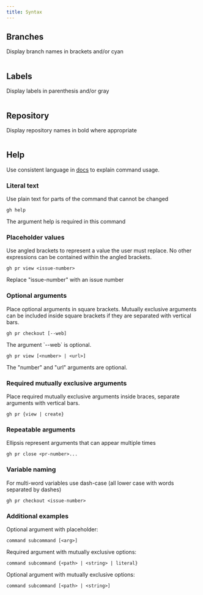 ```yaml
---
title: Syntax
---
```



## Branches
Display branch names in brackets and/or cyan

<img src={SyntaxBranch} alt="" />

## Labels
Display labels in parenthesis and/or gray

<img src={SyntaxLabel} alt="" />

## Repository
Display repository names in bold where appropriate

<img src={SyntaxRepo} alt="" />


## Help
Use consistent language in [docs](https://github.com/cli/cli/blob/trunk/docs/command-line-syntax.md) to explain command usage.

### Literal text

Use plain text for parts of the command that cannot be changed

```
gh help
```

<Caption>The argument help is required in this command</Caption>

### Placeholder values

Use angled brackets to represent a value the user must replace. No other expressions can be contained within the angled brackets.

```
gh pr view <issue-number>
```

<Caption>Replace "issue-number" with an issue number</Caption>

### Optional arguments

Place optional arguments in square brackets. Mutually exclusive arguments can be included inside square brackets if they are separated with vertical bars.


```
gh pr checkout [--web]
```

<Caption>The argument `--web` is optional.</Caption>

```
gh pr view [<number> | <url>]
```

<Caption>The "number" and "url" arguments are optional.</Caption>

### Required mutually exclusive arguments

Place required mutually exclusive arguments inside braces, separate arguments with vertical bars.

```
gh pr {view | create}
```

### Repeatable arguments

Ellipsis represent arguments that can appear multiple times

```
gh pr close <pr-number>...
```

### Variable naming

For multi-word variables use dash-case (all lower case with words separated by dashes)


```
gh pr checkout <issue-number>
```

### Additional examples

Optional argument with placeholder:
```
command subcommand [<arg>]
```

Required argument with mutually exclusive options:
```
command subcommand {<path> | <string> | literal}
```

Optional argument with mutually exclusive options:
```
command subcommand [<path> | <string>]
```
